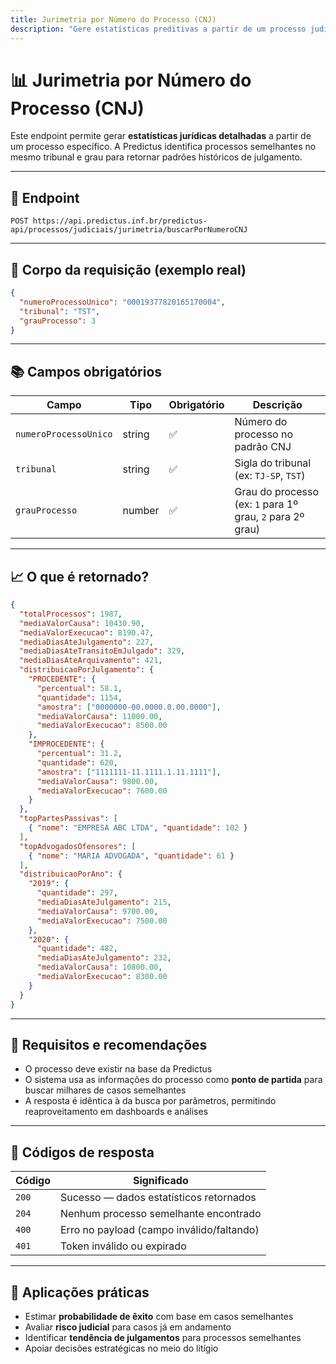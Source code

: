 ```yaml
---
title: Jurimetria por Número do Processo (CNJ)
description: "Gere estatísticas preditivas a partir de um processo judicial específico, com base em dados semelhantes julgados no mesmo tribunal e grau."
---
```


# 📊 Jurimetria por Número do Processo (CNJ)

Este endpoint permite gerar **estatísticas jurídicas detalhadas** a partir de um processo específico. A Predictus identifica processos semelhantes no mesmo tribunal e grau para retornar padrões históricos de julgamento.

---

## 🔗 Endpoint

```
POST https://api.predictus.inf.br/predictus-api/processos/judiciais/jurimetria/buscarPorNumeroCNJ
```

---

## 🧾 Corpo da requisição (exemplo real)

```json
{
  "numeroProcessoUnico": "00019377820165170004",
  "tribunal": "TST",
  "grauProcesso": 3
}
```

---

## 📚 Campos obrigatórios

| Campo                 | Tipo    | Obrigatório | Descrição                                                  |
|-----------------------|---------|-------------|-------------------------------------------------------------|
| `numeroProcessoUnico` | string  | ✅          | Número do processo no padrão CNJ                           |
| `tribunal`            | string  | ✅          | Sigla do tribunal (ex: `TJ-SP`, `TST`)                     |
| `grauProcesso`        | number  | ✅          | Grau do processo (ex: `1` para 1º grau, `2` para 2º grau)  |

---

## 📈 O que é retornado?

```json
{
  "totalProcessos": 1987,
  "mediaValorCausa": 10430.90,
  "mediaValorExecucao": 8190.47,
  "mediaDiasAteJulgamento": 227,
  "mediaDiasAteTransitoEmJulgado": 329,
  "mediaDiasAteArquivamento": 421,
  "distribuicaoPorJulgamento": {
    "PROCEDENTE": {
      "percentual": 58.1,
      "quantidade": 1154,
      "amostra": ["0000000-00.0000.0.00.0000"],
      "mediaValorCausa": 11000.00,
      "mediaValorExecucao": 8500.00
    },
    "IMPROCEDENTE": {
      "percentual": 31.2,
      "quantidade": 620,
      "amostra": ["1111111-11.1111.1.11.1111"],
      "mediaValorCausa": 9800.00,
      "mediaValorExecucao": 7600.00
    }
  },
  "topPartesPassivas": [
    { "nome": "EMPRESA ABC LTDA", "quantidade": 102 }
  ],
  "topAdvogadosOfensores": [
    { "nome": "MARIA ADVOGADA", "quantidade": 61 }
  ],
  "distribuicaoPorAno": {
    "2019": {
      "quantidade": 297,
      "mediaDiasAteJulgamento": 215,
      "mediaValorCausa": 9700.00,
      "mediaValorExecucao": 7500.00
    },
    "2020": {
      "quantidade": 482,
      "mediaDiasAteJulgamento": 232,
      "mediaValorCausa": 10800.00,
      "mediaValorExecucao": 8300.00
    }
  }
}
```

---

## 📌 Requisitos e recomendações

- O processo deve existir na base da Predictus
- O sistema usa as informações do processo como **ponto de partida** para buscar milhares de casos semelhantes
- A resposta é idêntica à da busca por parâmetros, permitindo reaproveitamento em dashboards e análises

---

## 🧾 Códigos de resposta

| Código | Significado                            |
|--------|-----------------------------------------|
| `200`  | Sucesso — dados estatísticos retornados |
| `204`  | Nenhum processo semelhante encontrado   |
| `400`  | Erro no payload (campo inválido/faltando)|
| `401`  | Token inválido ou expirado              |

---

## 🧠 Aplicações práticas

- Estimar **probabilidade de êxito** com base em casos semelhantes
- Avaliar **risco judicial** para casos já em andamento
- Identificar **tendência de julgamentos** para processos semelhantes
- Apoiar decisões estratégicas no meio do litígio

